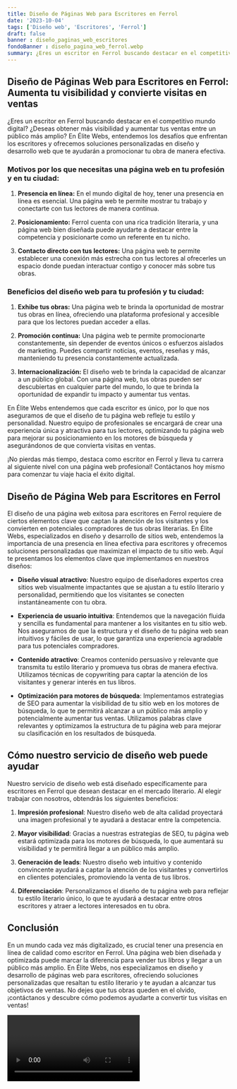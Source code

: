 ```yaml
---
title: Diseño de Páginas Web para Escritores en Ferrol
date: '2023-10-04'
tags: ['Diseño web', 'Escritores', 'Ferrol']
draft: false
banner : diseño_paginas_web_escritores
fondoBanner : diseño_pagina_web_ferrol.webp
summary: ¿Eres un escritor en Ferrol buscando destacar en el competitivo mundo digital? ¿Deseas obtener más visibilidad y aumentar tus ventas entre un público más amplio? En Élite Webs, entendemos los desafíos que enfrentan los escritores y ofrecemos soluciones personalizadas en diseño y desarrollo web que te ayudarán a promocionar tu obra de manera efectiva. 
---
```


## Diseño de Páginas Web para Escritores en Ferrol: Aumenta tu visibilidad y convierte visitas en ventas

¿Eres un escritor en Ferrol buscando destacar en el competitivo mundo digital? ¿Deseas obtener más visibilidad y aumentar tus ventas entre un público más amplio? En Élite Webs, entendemos los desafíos que enfrentan los escritores y ofrecemos soluciones personalizadas en diseño y desarrollo web que te ayudarán a promocionar tu obra de manera efectiva. 

### Motivos por los que necesitas una página web en tu profesión y en tu ciudad: 

1. **Presencia en línea:** En el mundo digital de hoy, tener una presencia en línea es esencial. Una página web te permite mostrar tu trabajo y conectarte con tus lectores de manera continua.

2. **Posicionamiento:** Ferrol cuenta con una rica tradición literaria, y una página web bien diseñada puede ayudarte a destacar entre la competencia y posicionarte como un referente en tu nicho.

3. **Contacto directo con tus lectores:** Una página web te permite establecer una conexión más estrecha con tus lectores al ofrecerles un espacio donde puedan interactuar contigo y conocer más sobre tus obras.

### Beneficios del diseño web para tu profesión y tu ciudad:

1. **Exhibe tus obras:** Una página web te brinda la oportunidad de mostrar tus obras en línea, ofreciendo una plataforma profesional y accesible para que los lectores puedan acceder a ellas.

2. **Promoción continua:** Una página web te permite promocionarte constantemente, sin depender de eventos únicos o esfuerzos aislados de marketing. Puedes compartir noticias, eventos, reseñas y más, manteniendo tu presencia constantemente actualizada.

3. **Internacionalización:** El diseño web te brinda la capacidad de alcanzar a un público global. Con una página web, tus obras pueden ser descubiertas en cualquier parte del mundo, lo que te brinda la oportunidad de expandir tu impacto y aumentar tus ventas.

En Élite Webs entendemos que cada escritor es único, por lo que nos aseguramos de que el diseño de tu página web refleje tu estilo y personalidad. Nuestro equipo de profesionales se encargará de crear una experiencia única y atractiva para tus lectores, optimizando tu página web para mejorar su posicionamiento en los motores de búsqueda y asegurándonos de que convierta visitas en ventas.

¡No pierdas más tiempo, destaca como escritor en Ferrol y lleva tu carrera al siguiente nivel con una página web profesional! Contáctanos hoy mismo para comenzar tu viaje hacia el éxito digital.

<GifSeo />

<Cta />

## Diseño de Página Web para Escritores en Ferrol

El diseño de una página web exitosa para escritores en Ferrol requiere de ciertos elementos clave que captan la atención de los visitantes y los convierten en potenciales compradores de tus obras literarias. En Élite Webs, especializados en diseño y desarrollo de sitios web, entendemos la importancia de una presencia en línea efectiva para escritores y ofrecemos soluciones personalizadas que maximizan el impacto de tu sitio web. Aquí te presentamos los elementos clave que implementamos en nuestros diseños:

- **Diseño visual atractivo**: Nuestro equipo de diseñadores expertos crea sitios web visualmente impactantes que se ajustan a tu estilo literario y personalidad, permitiendo que los visitantes se conecten instantáneamente con tu obra.

- **Experiencia de usuario intuitiva**: Entendemos que la navegación fluida y sencilla es fundamental para mantener a los visitantes en tu sitio web. Nos aseguramos de que la estructura y el diseño de tu página web sean intuitivos y fáciles de usar, lo que garantiza una experiencia agradable para tus potenciales compradores.

- **Contenido atractivo**: Creamos contenido persuasivo y relevante que transmita tu estilo literario y promueva tus obras de manera efectiva. Utilizamos técnicas de copywriting para captar la atención de los visitantes y generar interés en tus libros.

- **Optimización para motores de búsqueda**: Implementamos estrategias de SEO para aumentar la visibilidad de tu sitio web en los motores de búsqueda, lo que te permitirá alcanzar a un público más amplio y potencialmente aumentar tus ventas. Utilizamos palabras clave relevantes y optimizamos la estructura de tu página web para mejorar su clasificación en los resultados de búsqueda.

## Cómo nuestro servicio de diseño web puede ayudar

Nuestro servicio de diseño web está diseñado específicamente para escritores en Ferrol que desean destacar en el mercado literario. Al elegir trabajar con nosotros, obtendrás los siguientes beneficios:

1. **Impresión profesional**: Nuestro diseño web de alta calidad proyectará una imagen profesional y te ayudará a destacar entre la competencia.

2. **Mayor visibilidad**: Gracias a nuestras estrategias de SEO, tu página web estará optimizada para los motores de búsqueda, lo que aumentará su visibilidad y te permitirá llegar a un público más amplio.

3. **Generación de leads**: Nuestro diseño web intuitivo y contenido convincente ayudará a captar la atención de los visitantes y convertirlos en clientes potenciales, promoviendo la venta de tus libros.

4. **Diferenciación**: Personalizamos el diseño de tu página web para reflejar tu estilo literario único, lo que te ayudará a destacar entre otros escritores y atraer a lectores interesados en tu obra.

## Conclusión

En un mundo cada vez más digitalizado, es crucial tener una presencia en línea de calidad como escritor en Ferrol. Una página web bien diseñada y optimizada puede marcar la diferencia para vender tus libros y llegar a un público más amplio. En Élite Webs, nos especializamos en diseño y desarrollo de páginas web para escritores, ofreciendo soluciones personalizadas que resaltan tu estilo literario y te ayudan a alcanzar tus objetivos de ventas. No dejes que tus obras queden en el olvido, ¡contáctanos y descubre cómo podemos ayudarte a convertir tus visitas en ventas!

<Video />

<CtaBot job='Escritores' city='Ferrol'/>

<Gmaps query='Ferrol+españa+maps' />